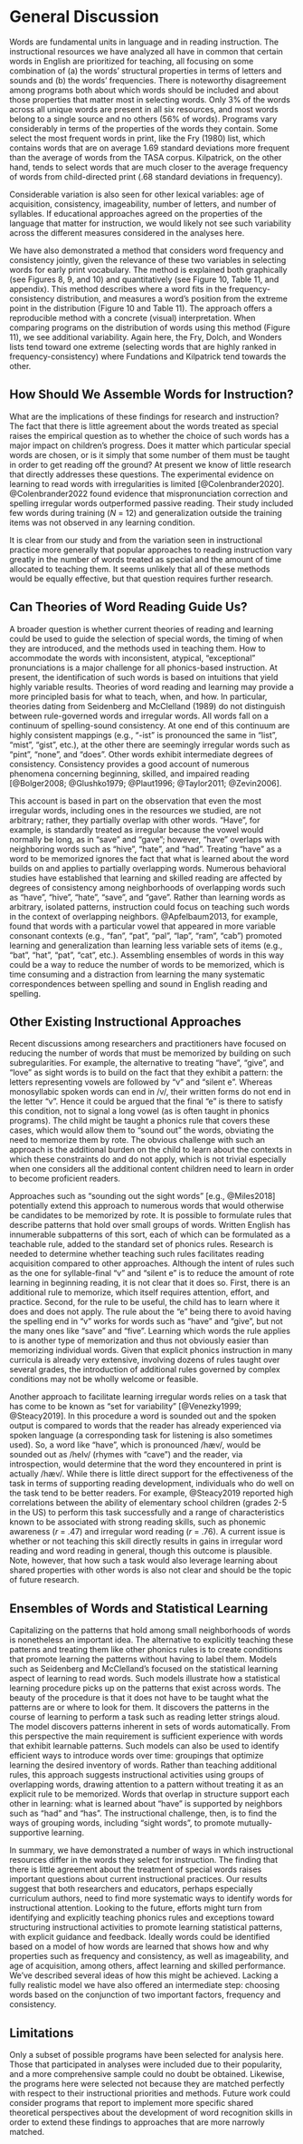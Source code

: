 # General Discussion
Words are fundamental units in language and in reading instruction. The instructional resources we have analyzed all have in common that certain words in English are prioritized for teaching, all focusing on some combination of (a) the words’ structural properties in terms of letters and sounds and (b) the words’ frequencies. There is noteworthy disagreement among programs both about which words should be included and about those properties that matter most in selecting words. Only 3% of the words across all unique words are present in all six resources, and most words belong to a single source and no others (56% of words). Programs vary considerably in terms of the properties of the words they contain. Some select the most frequent words in print, like the Fry (1980) list, which contains words that are on average 1.69 standard deviations more frequent than the average of words from the TASA corpus. Kilpatrick, on the other hand, tends to select words that are much closer to the average frequency of words from child-directed print (.68 standard deviations in frequency).

Considerable variation is also seen for other lexical variables: age of acquisition, consistency, imageability, number of letters, and number of syllables. If educational approaches agreed on the properties of the language that matter for instruction, we would likely not see such variability across the different measures considered in the analyses here. 

We have also demonstrated a method that considers word frequency and consistency jointly, given the relevance of these two variables in selecting words for early print vocabulary. The method is explained both graphically (see Figures 8, 9, and 10) and quantitatively (see Figure 10, Table 11, and appendix). This method describes where a word fits in the frequency-consistency distribution, and measures a word's position from the extreme point in the distribution (Figure 10 and Table 11). The approach offers a reproducible method with a concrete (visual) interpretation. When comparing programs on the distribution of words using this method (Figure 11), we see additional variability. Again here, the Fry, Dolch, and Wonders lists tend toward one extreme (selecting words that are highly ranked in frequency-consistency) where Fundations and Kilpatrick tend towards the other.

## How Should We Assemble Words for Instruction?
What are the implications of these findings for research and instruction? The fact that there is little agreement about the words treated as special raises the empirical question as to whether the choice of such words has a major impact on children’s progress. Does it matter which particular special words are chosen, or is it simply that some number of them must be taught in order to get reading off the ground? At present we know of little research that directly addresses these questions. The experimental evidence on learning to read words with irregularities is limited [@Colenbrander2020]. @Colenbrander2022 found evidence that mispronunciation correction and spelling irregular words outperformed passive reading. Their study included few words during training ($N$ = 12) and generalization outside the training items was not observed in any learning condition.

It is clear from our study and from the variation seen in instructional practice more generally that popular approaches to reading instruction vary greatly in the number of words treated as special and the amount of time allocated to teaching them. It seems unlikely that all of these methods would be equally effective, but that question requires further research. 

## Can Theories of Word Reading Guide Us?
A broader question is whether current theories of reading and learning could be used to guide the selection of special words, the timing of when they are introduced, and the methods used in teaching them. How to accommodate the words with inconsistent, atypical, “exceptional” pronunciations is a major challenge for all phonics-based instruction. At present, the identification of such words is based on intuitions that yield highly variable results. Theories of word reading and learning may provide a more principled basis for what to teach, when, and how. In particular, theories dating from Seidenberg and McClelland (1989) do not distinguish between rule-governed words and irregular words. All words fall on a continuum of spelling-sound consistency. At one end of this continuum are highly consistent mappings (e.g., "-ist" is pronounced the same in "list", "mist", "gist", etc.), at the other there are seemingly irregular words such as "pint", "none", and "does". Other words exhibit intermediate degrees of consistency.  Consistency provides a good account of numerous phenomena concerning beginning, skilled, and impaired reading [@Bolger2008; @Glushko1979; @Plaut1996; @Taylor2011; @Zevin2006]. 

This account is based in part on the observation that even the most irregular words, including ones in the resources we studied, are not arbitrary; rather, they partially overlap with other words. "Have", for example, is standardly treated as irregular because the vowel would normally be long, as in "save" and "gave"; however, "have" overlaps with neighboring words such as "hive", "hate", and "had". Treating "have" as a word to be memorized ignores the fact that what is learned about the word builds on and applies to partially overlapping words. Numerous behavioral studies have established that learning and skilled reading are affected by degrees of consistency among neighborhoods of overlapping words such as "have", "hive", "hate", "save", and "gave". Rather than learning words as arbitrary, isolated patterns, instruction could focus on teaching such words in the context of overlapping neighbors. @Apfelbaum2013, for example, found that words with a particular vowel that appeared in more variable consonant contexts (e.g., "fan", "pat", "pal", "lap", "ram", "cab") promoted learning and generalization than learning less variable sets of items (e.g., "bat", "hat", "pat", "cat", etc.). Assembling ensembles of words in this way could be a way to reduce the number of words to be memorized, which is time consuming and a distraction from learning the many systematic correspondences between spelling and sound in English reading and spelling. 

## Other Existing Instructional Approaches
Recent discussions among researchers and practitioners have focused on reducing the number of words that must be memorized by building on such subregularities. For example, the alternative to treating "have", "give", and "love" as sight words is to build on the fact that they exhibit a pattern: the letters representing vowels are followed by "v" and "silent e". Whereas monosyllabic spoken words can end in /v/, their written forms do not end in the letter "v". Hence it could be argued that the final "e" is there to satisfy this condition, not to signal a long vowel (as is often taught in phonics programs). The child might be taught a phonics rule that covers these cases, which would allow them to “sound out” the words, obviating the need to memorize them by rote. The obvious challenge with such an approach is the additional burden on the child to learn about the contexts in which these constraints do and do not apply, which is not trivial especially when one considers all the additional content children need to learn in order to become proficient readers.

Approaches such as "sounding out the sight words" [e.g., @Miles2018] potentially extend this approach to numerous words that would otherwise be candidates to be memorized by rote. It is possible to formulate rules that describe patterns that hold over small groups of words. Written English has innumerable subpatterns of this sort, each of which can be formulated as a teachable rule, added to the standard set of phonics rules. Research is needed to determine whether teaching such rules facilitates reading acquisition compared to other approaches. Although the intent of rules such as the one for syllable-final "v" and "silent e" is to reduce the amount of rote learning in beginning reading, it is not clear that it does so.  First, there is an additional rule to memorize, which itself requires attention, effort, and practice. Second, for the rule to be useful, the child has to learn where it does and does not apply. The rule about the "e" being there to avoid having the spelling end in "v" works for words such as "have" and "give", but not the many ones like "save" and "five". Learning which words the rule applies to is another type of memorization and thus not obviously easier than memorizing individual words. Given that explicit phonics instruction in many curricula is already very extensive, involving dozens of rules taught over several grades, the introduction of additional rules governed by complex conditions may not be wholly welcome or feasible.

Another approach to facilitate learning irregular words relies on a task that has come to be known as "set for variability" [@Venezky1999; @Steacy2019]. In this procedure a word is sounded out and the spoken output is compared to words that the reader has already experienced via spoken language (a corresponding task for listening is also sometimes used). So, a word like "have", which is pronounced /hæv/, would be sounded out as /heIv/ (rhymes with "cave") and the reader, via introspection, would determine that the word they encountered in print is actually /hæv/. While there is little direct support for the effectiveness of the task in terms of supporting reading development, individuals who do well on the task tend to be better readers. For example, @Steacy2019 reported high correlations between the ability of elementary school children (grades 2-5 in the US) to perform this task successfully and a range of characteristics known to be associated with strong reading skills, such as phonemic awareness ($r$ = .47) and irregular word reading ($r$ = .76). A current issue is whether or not teaching this skill directly results in gains in irregular word reading and word reading in general, though this outcome is plausible.  Note, however, that how such a task would also leverage learning about shared properties with other words is also not clear and should be the topic of future research.

## Ensembles of Words and Statistical Learning
Capitalizing on the patterns that hold among small neighborhoods of words is nonetheless an important idea. The alternative to explicitly teaching these patterns and treating them like other phonics rules is to create conditions that promote learning the patterns without having to label them. Models such as Seidenberg and McClelland’s focused on the statistical learning aspect of learning to read words. Such models illustrate how a statistical learning procedure picks up on the patterns that exist across words. The beauty of the procedure is that it does not have to be taught what the patterns are or where to look for them. It discovers the patterns in the course of learning to perform a task such as reading letter strings aloud. The model discovers patterns inherent in sets of words automatically. From this perspective the main requirement is sufficient experience with words that exhibit learnable patterns. Such models can also be used to identify efficient ways to introduce words over time: groupings that optimize learning the desired inventory of words. Rather than teaching additional rules, this approach suggests instructional activities using groups of overlapping words, drawing attention to a pattern without treating it as an explicit rule to be memorized. Words that overlap in structure support each other in learning: what is learned about "have" is supported by neighbors such as "had" and "has". The instructional challenge, then, is to find the ways of grouping words, including “sight words”, to promote mutually-supportive learning.

In summary, we have demonstrated a number of ways in which instructional resources differ in the words they select for instruction. The finding that there is little agreement about the treatment of special words raises important questions about current instructional practices. Our results suggest that both researchers and educators, perhaps especially curriculum authors, need to find more systematic ways to identify words for instructional attention. Looking to the future, efforts might turn from identifying and explicitly teaching phonics rules and exceptions toward structuring instructional activities to promote learning statistical patterns, with explicit guidance and feedback. Ideally words could be identified based on a model of how words are learned that shows how and why properties such as frequency and consistency, as well as imageability, and age of acquisition, among others, affect learning and skilled performance. We've described several ideas of how this might be achieved. Lacking a fully realistic model we have also offered an intermediate step: choosing words based on the conjunction of two important factors, frequency and consistency.

## Limitations
Only a subset of possible programs have been selected for analysis here. Those that participated in analyses were included due to their popularity, and a more comprehensive sample could no doubt be obtained. Likewise, the programs here were selected not because they are matched perfectly with respect to their instructional priorities and methods. Future work could consider programs that report to implement more specific shared theoretical perspectives about the development of word recognition skills in order to extend these findings to approaches that are more narrowly matched.

\newpage